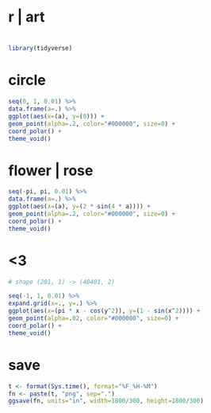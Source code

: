 #
# r | art
#

```r
library(tidyverse)
```

# circle

```r
seq(0, 1, 0.01) %>%
data.frame(a=.) %>%
ggplot(aes(x=(a), y=(0))) +
geom_point(alpha=.2, color="#000000", size=0) +
coord_polar() +
theme_void()
```

# flower | rose

```r
seq(-pi, pi, 0.01) %>%
data.frame(a=.) %>%
ggplot(aes(x=(a), y=(2 * sin(4 * a)))) +
geom_point(alpha=.2, color="#000000", size=0) +
coord_polar() +
theme_void()
```

# <3

```r

# shape (201, 1) -> (40401, 2)

seq(-1, 1, 0.01) %>%
expand.grid(x=., y=.) %>%
ggplot(aes(x=(pi * x - cos(y^2)), y=(1 - sin(x^2)))) +
geom_point(alpha=.02, color="#000000", size=0) +
coord_polar() +
theme_void()
```

# save

```r
t <- format(Sys.time(), format="%F_%H-%M")
fn <- paste(t, "png", sep=".")
ggsave(fn, units="in", width=1800/300, height=1800/300)
```
